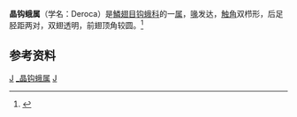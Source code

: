 {{Automatic Taxobox
| taxon = Deroca
| authority = Walker，1855
| image = Deroca hidda ampla.jpg
| image_caption = ''Deroca hidda ampla''
| synonyms = 
*''Deroea'' <small>Pagenstecher，1909</small>
}}
'''晶钩蛾属'''（学名：Deroca）是[[鱗翅目|鱗翅目]][[钩蛾科|钩蛾科]]的一[[属_(生物)|属]]，[[喙|喙]]发达，[[触角|触角]]双栉形，后足胫距两对，双翅透明，前翅顶角较圆。<ref>{{cite book zh |author=朱弘复 王林瑶 |title=《中国动物志·昆虫纲（第三卷）·鳞翅目·圆钩蛾科 钩蛾科》|format=M   |edition=1 |location=北京 |publisher=科学出版社 |date=1991 |pages=82 |id= ISBN 7-03-001906-7}}</ref>

==参考资料==
{{reflist}}
{{Taxonbar}}
[[Category:钩蛾科|J]]
[[Category:_晶钩蛾属|]]
[[Category:_1855年描述的分类群|J]]